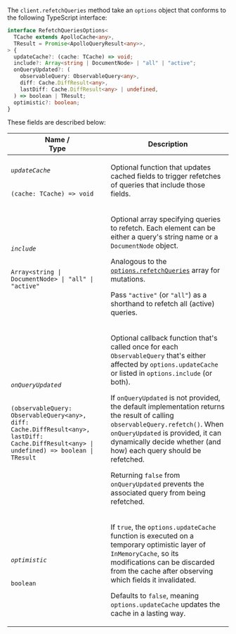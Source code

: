 The `client.refetchQueries` method take an `options` object that conforms to the
following TypeScript interface:

```ts
interface RefetchQueriesOptions<
  TCache extends ApolloCache<any>,
  TResult = Promise<ApolloQueryResult<any>>,
> {
  updateCache?: (cache: TCache) => void;
  include?: Array<string | DocumentNode> | "all" | "active";
  onQueryUpdated?: (
    observableQuery: ObservableQuery<any>,
    diff: Cache.DiffResult<any>,
    lastDiff: Cache.DiffResult<any> | undefined,
  ) => boolean | TResult;
  optimistic?: boolean;
}
```

These fields are described below:

<table class="field-table api-ref">
  <thead>
    <tr>
      <th>Name /<br/>Type</th>
      <th>Description</th>
    </tr>
  </thead>
  <tbody>

<tr>
<td>

###### `updateCache`

`(cache: TCache) => void`
</td>

<td>

Optional function that updates cached fields to trigger refetches of queries that include those fields.

</td>
</tr>

<tr>
<td>

###### `include`

`Array<string | DocumentNode> | "all" | "active"`
</td>

<td>

Optional array specifying queries to refetch. Each element can be either a query's string name or a `DocumentNode` object.

Analogous to the [`options.refetchQueries`](https://www.apollographql.com/docs/react/data/mutations/#options) array for mutations.

Pass `"active"` (or `"all"`) as a shorthand to refetch all (active) queries.

</td>
</tr>

<tr>
<td>

###### `onQueryUpdated`

`(observableQuery: ObservableQuery<any>, diff: Cache.DiffResult<any>, lastDiff: Cache.DiffResult<any> | undefined) => boolean | TResult`

</td>

<td>

Optional callback function that's called once for each `ObservableQuery` that's either affected by `options.updateCache` or listed in `options.include` (or both).

If `onQueryUpdated` is not provided, the default implementation returns the
result of calling `observableQuery.refetch()`. When `onQueryUpdated` is
provided, it can dynamically decide whether (and how) each query should be
refetched.

Returning `false` from `onQueryUpdated` prevents the associated query
from being refetched.

</td>
</tr>

<tr>
<td>

###### `optimistic`

`boolean`
</td>

<td>

If `true`, the `options.updateCache` function is executed on a temporary optimistic layer of `InMemoryCache`, so its modifications can be discarded from the cache after observing which fields it invalidated.

Defaults to `false`, meaning `options.updateCache` updates the cache in a
lasting way.

</td>
</tr>

</tbody>
</table>
